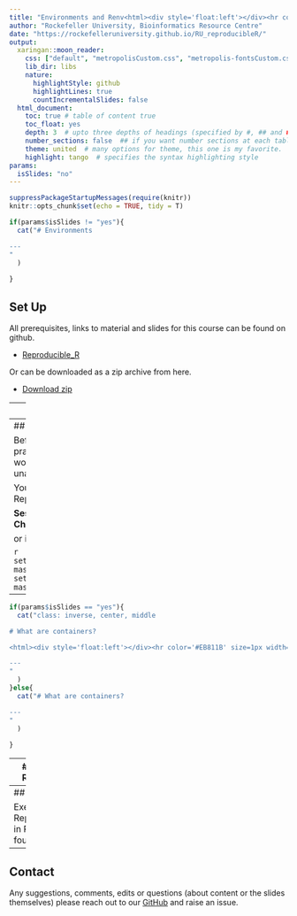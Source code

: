 ```yaml
---
title: "Environments and Renv<html><div style='float:left'></div><hr color='#EB811B' size=1px width=796px></html>"
author: "Rockefeller University, Bioinformatics Resource Centre"
date: "https://rockefelleruniversity.github.io/RU_reproducibleR/"
output: 
  xaringan::moon_reader:
    css: ["default", "metropolisCustom.css", "metropolis-fontsCustom.css"]
    lib_dir: libs
    nature:
      highlightStyle: github
      highlightLines: true
      countIncrementalSlides: false
  html_document:
    toc: true # table of content true
    toc_float: yes
    depth: 3  # upto three depths of headings (specified by #, ## and ###)
    number_sections: false  ## if you want number sections at each table header
    theme: united  # many options for theme, this one is my favorite.
    highlight: tango  # specifies the syntax highlighting style
params:
  isSlides: "no"
---
```

```r
suppressPackageStartupMessages(require(knitr))
knitr::opts_chunk$set(echo = TRUE, tidy = T)
```

```r
if(params$isSlides != "yes"){
  cat("# Environments

---
"    
  )
  
}

```

## Set Up

All prerequisites, links to material and slides for this course can be found on github.

* [Reproducible_R](https://rockefelleruniversity.github.io/Reproducible_R/)

Or can be downloaded as a zip archive from here.

* [Download zip](https://github.com/rockefelleruniversity/Reproducible_R/zipball/master)

---
## Course materials

Once the zip file in unarchived. All presentations as HTML slides and pages, their R code and HTML practical sheets will be available in the directories underneath.

* **presentations/slides/**
Presentations as an HTML slide show.
* **presentations/singlepage/** 
Presentations as an HTML single page.
* **presentations/r_code/**
R code in presentations.
* **exercises/**
Practicals as HTML pages. 
* **answers/**
Practicals with answers as HTML pages and R code solutions. 


---
## Set the Working directory

Before running any of the code in the practicals or slides we need to set the working directory to the folder we unarchived. 

You may navigate to the unarchived Reproducible_R folder in the Rstudio menu.

**Session -> Set Working Directory -> Choose Directory**

or in the console.

```r
setwd("/PathToMyDownload/Reproducible_R-master/r_course")
# e.g. setwd("~/Downloads/Reproducible_R-master/r_course")
```

---
```r
if(params$isSlides == "yes"){
  cat("class: inverse, center, middle

# What are containers?

<html><div style='float:left'></div><hr color='#EB811B' size=1px width=720px></html> 

---
"    
  )
}else{
  cat("# What are containers?

---
"    
  )
  
}

```













---
## Further Resources


 

---
## Exercises

Exercise on Reproducibility in R can be found [here](../../exercises/exercises/ReproducibleR_exercise.html)


---
## Contact

Any suggestions, comments, edits or questions (about content or the slides themselves) please reach out to our [GitHub](https://github.com/RockefellerUniversity/Reproducible_R/issues) and raise an issue.


